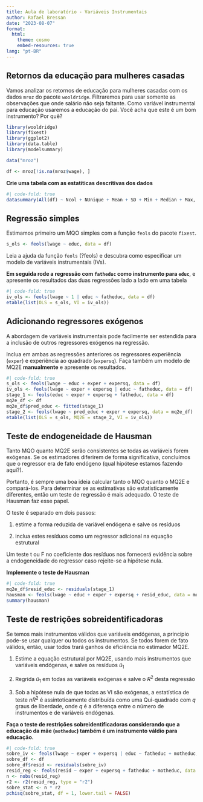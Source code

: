 ```yaml
---
title: Aula de laboratório - Variáveis Instrumentais
author: Rafael Bressan
date: "2023-08-07"
format: 
  html:
    theme: cosmo
    embed-resources: true
lang: "pt-BR"
---
```


## Retornos da educação para mulheres casadas

Vamos analizar os retornos de educação para mulheres casadas com os dados 
`mroz` do pacote `wooldridge`. Filtraremos para usar somente as observações
que onde salário não seja faltante. Como variável instrumental para educação
usaremos a educação do pai. Você acha que este é um bom instrumento? Por quê?

```r
library(wooldridge)
library(fixest)
library(ggplot2)
library(data.table)
library(modelsummary)
```

```r
data("mroz")

df <- mroz[!is.na(mroz$wage), ]
```

**Crie uma tabela com as estatíticas descritivas dos dados**


```r
#| code-fold: true
datasummary(All(df) ~ Ncol + NUnique + Mean + SD + Min + Median + Max, data = df)
```

## Regressão simples

Estimamos primeiro um MQO simples com a função `feols` do pacote `fixest`.

```r
s_ols <- feols(lwage ~ educ, data = df) 
```

Leia a ajuda da função `feols` (?feols) e descubra como especificar um 
modelo de variáveis instrumentais (IVs). 

**Em seguida rode a regressão com `fatheduc` como instrumento para `educ`**, e apresente os resultados das duas regressões lado a lado em uma tabela


```r
#| code-fold: true
iv_ols <- feols(lwage ~ 1 | educ ~ fatheduc, data = df)
etable(list(OLS = s_ols, VI = iv_ols))
```


## Adicionando regressores exógenos

A abordagem de variáveis instrumentais pode facilmente ser estendida para
a inclusão de outros regressores exógenos na regressão.

Inclua em ambas as regressões anteriores os regressores experiência (`exper`)
e experiência ao quadrado (`expersq`). Faça também um modelo de MQ2E
**manualmente** e apresente os resultados.

```r
#| code-fold: true
s_ols <- feols(lwage ~ educ + exper + expersq, data = df) 
iv_ols <- feols(lwage ~ exper + expersq | educ ~ fatheduc, data = df)
stage_1 <- feols(educ ~ exper + expersq + fatheduc, data = df)
mq2e_df <- df
mq2e_df$pred_educ <- fitted(stage_1)
stage_2 <- feols(lwage ~ pred_educ + exper + expersq, data = mq2e_df)
etable(list(OLS = s_ols, MQ2E = stage_2, VI = iv_ols))
```

## Teste de endogeneidade de Hausman

Tanto MQO quanto MQ2E serão consistentes se todas as variáveis forem 
exógenas. Se os estimadores diferirem de forma significativa, concluímos
que o regressor era de fato endógeno (qual hipótese estamos fazendo aqui?).

Portanto, é sempre uma boa ideia calcular tanto o MQO quanto o MQ2E e 
compará-los. Para determinar se as estimativas são estatisticamente 
diferentes, então um teste de regressão é mais adequado. O teste de Hausman
faz esse papel.

O teste é separado em dois passos:

1. estime a forma reduzida de variável endógena e salve os resíduos

1. inclua estes resíduos como um regressor adicional na equação estrutural

Um teste t ou F no coeficiente dos resíduos nos fornecerá evidência sobre a
endogeneidade do regressor caso rejeite-se a hipótese nula.

**Implemente o teste de Hausman**

```r
#| code-fold: true
mq2e_df$resid_educ <- residuals(stage_1)
hausman <- feols(lwage ~ educ + exper + expersq + resid_educ, data = mq2e_df)
summary(hausman)
```

## Teste de restrições sobreidentificadoras

Se temos mais instrumentos válidos que variáveis endógenas, a princípio
pode-se usar qualquer ou todos os instrumentos. Se todos forem de fato 
válidos, então, usar todos trará ganhos de eficiência no estimador MQ2E.

1. Estime a equação estrutural por MQ2E, usando mais instrumentos que 
variáveis endógenas, e salve os resíduos $\hat u_1$

2. Regrida $\hat u_1$ em todas as variáveis exógenas e salve o $R^2$ desta 
regressão

3. Sob a hipótese nula de que todas as VI são exógenas, a estatística de teste 
$n R^2$ é assintoticamente distribuída como uma Qui-quadrado com $q$ graus de
liberdade, onde $q$ é a diferença entre o número de instrumentos e de 
variáveis endógenas.

**Faça o teste de restrições sobreidentificadoras considerando que a educação da mãe (`motheduc`) também é um instrumento váldio para educação.**

```r
#| code-fold: true
sobre_iv <- feols(lwage ~ exper + expersq | educ ~ fatheduc + motheduc, data = df)
sobre_df <- df
sobre_df$resid <- residuals(sobre_iv)
resid_reg <- feols(resid ~ exper + expersq + fatheduc + motheduc, data = sobre_df)
n <- nobs(resid_reg)
r2 <- r2(resid_reg, type = "r2")
sobre_stat <- n * r2
pchisq(sobre_stat, df = 1, lower.tail = FALSE)
```

